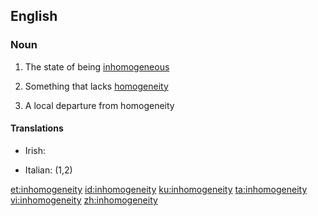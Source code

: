 ==English==

===Noun===
{{en-noun|~|inhomogeneities}}

# {{lb|en|uncountable}} The state of being [[inhomogeneous]]
# {{lb|en|countable}} Something that lacks [[homogeneity]]
# {{lb|en|countable}} A local departure from homogeneity

====Translations====
{{trans-top}}
* Irish: {{t|ga|neamh-aonchineálacht|f}}
{{trans-mid}}
* Italian: {{t|it|disomogeneità|f}} (1,2)
{{trans-bottom}}

[[et:inhomogeneity]]
[[id:inhomogeneity]]
[[ku:inhomogeneity]]
[[ta:inhomogeneity]]
[[vi:inhomogeneity]]
[[zh:inhomogeneity]]